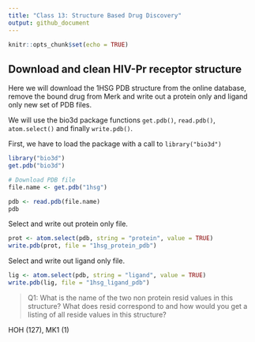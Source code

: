 ```yaml
---
title: "Class 13: Structure Based Drug Discovery"
output: github_document
---
```


```r
knitr::opts_chunk$set(echo = TRUE)
```
## Download and clean HIV-Pr receptor structure

Here we will download the 1HSG PDB structure from the online database, remove the bound drug from Merk and write out a protein only and ligand only new set of PDB files.

We will use the bio3d package functions `get.pdb()`, `read.pdb()`, `atom.select()` and finally `write.pdb()`.


First, we have to load the package with a call to `library("bio3d")`
```r
library("bio3d")
get.pdb("bio3d")

# Download PDB file
file.name <- get.pdb("1hsg")
```


```r
pdb <- read.pdb(file.name)
pdb
```


Select and write out protein only file.
```r
prot <- atom.select(pdb, string = "protein", value = TRUE)
write.pdb(prot, file = "1hsg_protein_pdb")
```

Select and write out ligand only file.
```r
lig <- atom.select(pdb, string = "ligand", value = TRUE)
write.pdb(lig, file = "1hsg_ligand_pdb")
```





> Q1: What is the name of the two non protein resid values in this structure? What does resid correspond to and how would you get a listing of all reside values in this structure? 

 HOH (127), MK1 (1) 

